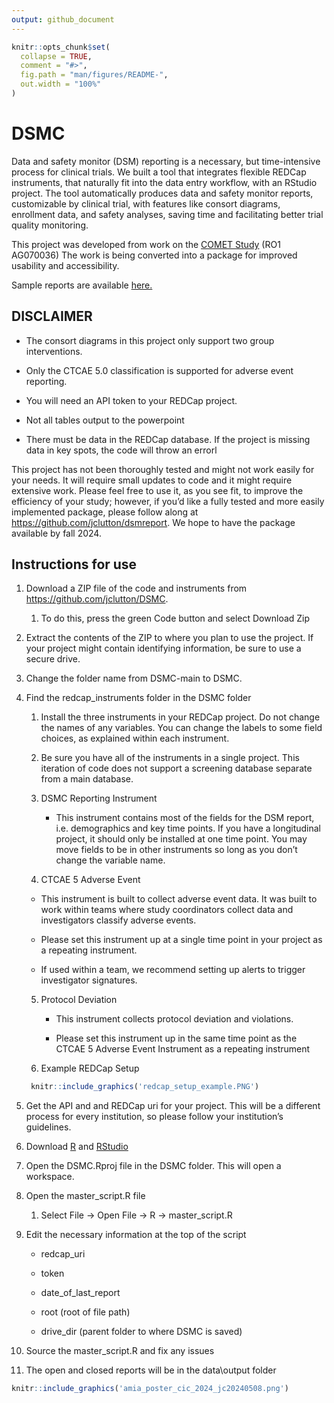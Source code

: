 ```yaml
---
output: github_document
---
```


<!-- README.md is generated from README.Rmd. Please edit that file -->

```r
knitr::opts_chunk$set(
  collapse = TRUE,
  comment = "#>",
  fig.path = "man/figures/README-",
  out.width = "100%"
)


```

# DSMC

Data and safety monitor (DSM) reporting is a necessary, but time-intensive process for clinical trials. We built a tool that integrates flexible REDCap instruments, that naturally fit into the data entry workflow, with an RStudio project. The tool automatically produces data and safety monitor reports, customizable by clinical trial, with features like consort diagrams, enrollment data, and safety analyses, saving time and facilitating better trial quality monitoring.

This project was developed from work on the [COMET Study](https://journals.plos.org/plosone/article?id=10.1371/journal.pone.0293874) (RO1 AG070036) The work is being converted into a package for improved usability and accessibility.

Sample reports are available [here.](https://github.com/jclutton/DSMC/tree/main/data/output)

## DISCLAIMER

-   The consort diagrams in this project only support two group interventions.

-   Only the CTCAE 5.0 classification is supported for adverse event reporting.

-   You will need an API token to your REDCap project.

-   Not all tables output to the powerpoint

-   There must be data in the REDCap database. If the project is missing data in key spots, the code will throw an errorl

This project has not been thoroughly tested and might not work easily for your needs. It will require small updates to code and it might require extensive work. Please feel free to use it, as you see fit, to improve the efficiency of your study; however, if you'd like a fully tested and more easily implemented package, please follow along at <https://github.com/jclutton/dsmreport>. We hope to have the package available by fall 2024.

## Instructions for use

1.  Download a ZIP file of the code and instruments from <https://github.com/jclutton/DSMC>.

    1.  To do this, press the green Code button and select Download Zip

2.  Extract the contents of the ZIP to where you plan to use the project. If your project might contain identifying information, be sure to use a secure drive.

3.  Change the folder name from DSMC-main to DSMC.

4.  Find the redcap_instruments folder in the DSMC folder

    1.  Install the three instruments in your REDCap project. Do not change the names of any variables. You can change the labels to some field choices, as explained within each instrument.

    2.  Be sure you have all of the instruments in a single project. This iteration of code does not support a screening database separate from a main database.

    3.  DSMC Reporting Instrument

        -   This instrument contains most of the fields for the DSM report, i.e. demographics and key time points. If you have a longitudinal project, it should only be installed at one time point. You may move fields to be in other instruments so long as you don't change the variable name.

    4.  CTCAE 5 Adverse Event

    -   This instrument is built to collect adverse event data. It was built to work within teams where study coordinators collect data and investigators classify adverse events.

    -   Please set this instrument up at a single time point in your project as a repeating instrument.

    -   If used within a team, we recommend setting up alerts to trigger investigator signatures.

    5.  Protocol Deviation

        -   This instrument collects protocol deviation and violations.

        -   Please set this instrument up in the same time point as the CTCAE 5 Adverse Event Instrument as a repeating instrument

    6.  Example REDCap Setup

    ```r
     knitr::include_graphics('redcap_setup_example.PNG')
    ```

5.  Get the API and and REDCap uri for your project. This will be a different process for every institution, so please follow your institution's guidelines.

6.  Download [R](https://www.r-project.org/) and [RStudio](https://posit.co/download/rstudio-desktop/)

7.  Open the DSMC.Rproj file in the DSMC folder. This will open a workspace.

8.  Open the master_script.R file

    1.  Select File -\> Open File -\> R -\> master_script.R

9.  Edit the necessary information at the top of the script

    -   redcap_uri

    -   token

    -   date_of_last_report

    -   root (root of file path)

    -   drive_dir (parent folder to where DSMC is saved)

10. Source the master_script.R and fix any issues

11. The open and closed reports will be in the data\\output folder

```r
knitr::include_graphics('amia_poster_cic_2024_jc20240508.png')
```

